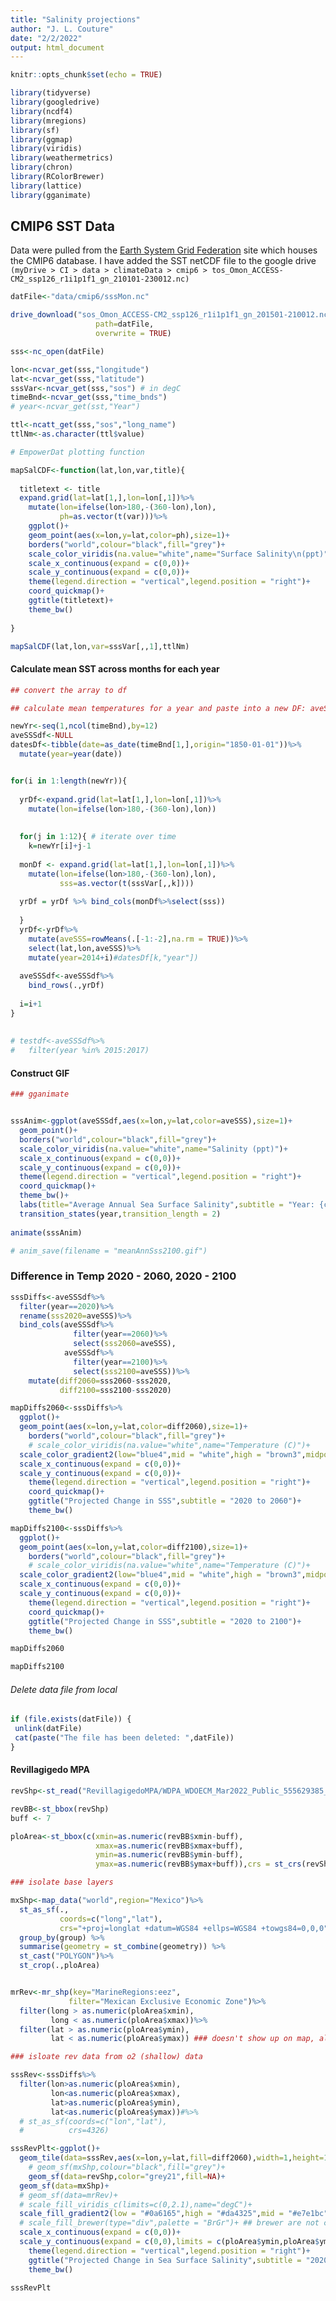 ```yaml
---
title: "Salinity projections"
author: "J. L. Couture"
date: "2/2/2022"
output: html_document
---
```


```r
knitr::opts_chunk$set(echo = TRUE)

library(tidyverse)
library(googledrive)
library(ncdf4)
library(mregions)
library(sf)
library(ggmap)
library(viridis)
library(weathermetrics)
library(chron)
library(RColorBrewer)
library(lattice)
library(gganimate)


```

## CMIP6 SST Data

Data were pulled from the [Earth System Grid Federation]("https://esgf.llnl.gov/") site which houses the CMIP6 database. I have added the SST netCDF file to the google drive `(myDrive > CI > data > climateData > cmip6 > tos_Omon_ACCESS-CM2_ssp126_r1i1p1f1_gn_210101-230012.nc)`

```r

datFile<-"data/cmip6/sssMon.nc"

drive_download("sos_Omon_ACCESS-CM2_ssp126_r1i1p1f1_gn_201501-210012.nc",
                   path=datFile,
                   overwrite = TRUE)

sss<-nc_open(datFile)

```

```r

lon<-ncvar_get(sss,"longitude")
lat<-ncvar_get(sss,"latitude")
sssVar<-ncvar_get(sss,"sos") # in degC
timeBnd<-ncvar_get(sss,"time_bnds")
# year<-ncvar_get(sst,"Year")

ttl<-ncatt_get(sss,"sos","long_name")
ttlNm<-as.character(ttl$value)

```


```r

# EmpowerDat plotting function

mapSalCDF<-function(lat,lon,var,title){
  
  titletext <- title
  expand.grid(lat=lat[1,],lon=lon[,1])%>%
    mutate(lon=ifelse(lon>180,-(360-lon),lon),
           ph=as.vector(t(var)))%>%
    ggplot()+
    geom_point(aes(x=lon,y=lat,color=ph),size=1)+
    borders("world",colour="black",fill="grey")+
    scale_color_viridis(na.value="white",name="Surface Salinity\n(ppt)")+
    scale_x_continuous(expand = c(0,0))+
    scale_y_continuous(expand = c(0,0))+
    theme(legend.direction = "vertical",legend.position = "right")+
    coord_quickmap()+
    ggtitle(titletext)+
    theme_bw()
  
}

mapSalCDF(lat,lon,var=sssVar[,,1],ttlNm)

```
#### Calculate mean SST across months for each year

```r

## convert the array to df

## calculate mean temperatures for a year and paste into a new DF: aveSSSdf

newYr<-seq(1,ncol(timeBnd),by=12)
aveSSSdf<-NULL
datesDf<-tibble(date=as_date(timeBnd[1,],origin="1850-01-01"))%>%
  mutate(year=year(date))


for(i in 1:length(newYr)){
  
  yrDf<-expand.grid(lat=lat[1,],lon=lon[,1])%>%
    mutate(lon=ifelse(lon>180,-(360-lon),lon))
  
  
  for(j in 1:12){ # iterate over time
    k=newYr[i]+j-1
    
  monDf <- expand.grid(lat=lat[1,],lon=lon[,1])%>%
    mutate(lon=ifelse(lon>180,-(360-lon),lon),
           sss=as.vector(t(sssVar[,,k])))
  
  yrDf = yrDf %>% bind_cols(monDf%>%select(sss))    
  
  }
  yrDf<-yrDf%>%
    mutate(aveSSS=rowMeans(.[-1:-2],na.rm = TRUE))%>%
    select(lat,lon,aveSSS)%>%
    mutate(year=2014+i)#datesDf[k,"year"])
  
  aveSSSdf<-aveSSSdf%>%
    bind_rows(.,yrDf)
  
  i=i+1
}
  
  
# testdf<-aveSSSdf%>%
#   filter(year %in% 2015:2017)
```

#### Construct GIF

```r
### gganimate


sssAnim<-ggplot(aveSSSdf,aes(x=lon,y=lat,color=aveSSS),size=1)+
  geom_point()+
  borders("world",colour="black",fill="grey")+
  scale_color_viridis(na.value="white",name="Salinity (ppt)")+
  scale_x_continuous(expand = c(0,0))+
  scale_y_continuous(expand = c(0,0))+
  theme(legend.direction = "vertical",legend.position = "right")+
  coord_quickmap()+
  theme_bw()+
  labs(title="Average Annual Sea Surface Salinity",subtitle = "Year: {closest_state}")+
  transition_states(year,transition_length = 2)
  
animate(sssAnim)

# anim_save(filename = "meanAnnSss2100.gif")

```


### Difference in Temp 2020 - 2060, 2020 - 2100

```r

sssDiffs<-aveSSSdf%>%
  filter(year==2020)%>%
  rename(sss2020=aveSSS)%>%
  bind_cols(aveSSSdf%>%
              filter(year==2060)%>%
              select(sss2060=aveSSS),
            aveSSSdf%>%
              filter(year==2100)%>%
              select(sss2100=aveSSS))%>%
    mutate(diff2060=sss2060-sss2020,
           diff2100=sss2100-sss2020)

mapDiffs2060<-sssDiffs%>%
  ggplot()+
  geom_point(aes(x=lon,y=lat,color=diff2060),size=1)+
    borders("world",colour="black",fill="grey")+
    # scale_color_viridis(na.value="white",name="Temperature (C)")+
  scale_color_gradient2(low="blue4",mid = "white",high = "brown3",midpoint = 0,limits=c(-5,3),name="Salinity (ppt)")+
  scale_x_continuous(expand = c(0,0))+
  scale_y_continuous(expand = c(0,0))+
    theme(legend.direction = "vertical",legend.position = "right")+
    coord_quickmap()+
    ggtitle("Projected Change in SSS",subtitle = "2020 to 2060")+
    theme_bw()

mapDiffs2100<-sssDiffs%>%
  ggplot()+
  geom_point(aes(x=lon,y=lat,color=diff2100),size=1)+
    borders("world",colour="black",fill="grey")+
    # scale_color_viridis(na.value="white",name="Temperature (C)")+
  scale_color_gradient2(low="blue4",mid = "white",high = "brown3",midpoint = 0,limits=c(-5,3),name="Salinity (ppt)")+
  scale_x_continuous(expand = c(0,0))+
  scale_y_continuous(expand = c(0,0))+
    theme(legend.direction = "vertical",legend.position = "right")+
    coord_quickmap()+
    ggtitle("Projected Change in SSS",subtitle = "2020 to 2100")+
    theme_bw()

```


```r

mapDiffs2060

```


```r

mapDiffs2100

```


###### Delete data file from local

```r

if (file.exists(datFile)) {
 unlink(datFile)
 cat(paste("The file has been deleted: ",datFile))
}

```

#### Revillagigedo MPA

```r

revShp<-st_read("RevillagigedoMPA/WDPA_WDOECM_Mar2022_Public_555629385_shp/WDPA_WDOECM_Mar2022_Public_555629385_shp_0/WDPA_WDOECM_Mar2022_Public_555629385_shp-polygons.shp")

revBB<-st_bbox(revShp)
buff <- 7

ploArea<-st_bbox(c(xmin=as.numeric(revBB$xmin-buff),
                   xmax=as.numeric(revBB$xmax+buff),
                   ymin=as.numeric(revBB$ymin-buff),
                   ymax=as.numeric(revBB$ymax+buff)),crs = st_crs(revShp))

### isolate base layers

mxShp<-map_data("world",region="Mexico")%>%
  st_as_sf(.,
           coords=c("long","lat"),
           crs="+proj=longlat +datum=WGS84 +ellps=WGS84 +towgs84=0,0,0")%>%
  group_by(group) %>%
  summarise(geometry = st_combine(geometry)) %>%
  st_cast("POLYGON")%>%
  st_crop(.,ploArea)


mrRev<-mr_shp(key="MarineRegions:eez",
             filter="Mexican Exclusive Economic Zone")%>%
  filter(long > as.numeric(ploArea$xmin),
         long < as.numeric(ploArea$xmax))%>%
  filter(lat > as.numeric(ploArea$ymin),
         lat < as.numeric(ploArea$ymax)) ### doesn't show up on map, all ploArea is within the eez and doesn't cross the boundary

```

```r

### isloate rev data from o2 (shallow) data

sssRev<-sssDiffs%>%
  filter(lon>as.numeric(ploArea$xmin),
         lon<as.numeric(ploArea$xmax),
         lat>as.numeric(ploArea$ymin),
         lat<as.numeric(ploArea$ymax))#%>%
  # st_as_sf(coords=c("lon","lat"),
  #          crs=4326)

```

```r

sssRevPlt<-ggplot()+
  geom_tile(data=sssRev,aes(x=lon,y=lat,fill=diff2060),width=1,height=1)+
    # geom_sf(mxShp,colour="black",fill="grey")+
    geom_sf(data=revShp,color="grey21",fill=NA)+
  geom_sf(data=mxShp)+
  # geom_sf(data=mrRev)+
  # scale_fill_viridis_c(limits=c(0,2.1),name="degC")+
  scale_fill_gradient2(low = "#0a6165",high = "#da4325",mid = "#e7e1bc",midpoint = 0,name="ppt")+
  # scale_fill_brewer(type="div",palette = "BrGr")+ ## brewer are not continuous, only discrete
  scale_x_continuous(expand = c(0,0))+
  scale_y_continuous(expand = c(0,0),limits = c(ploArea$ymin,ploArea$ymax+0.1))+
    theme(legend.direction = "vertical",legend.position = "right")+
    ggtitle("Projected Change in Sea Surface Salinity",subtitle = "2020 to 2060")+
    theme_bw()
  
sssRevPlt

```
